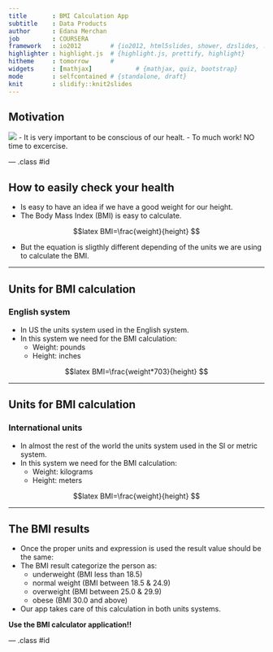 ```yaml
---
title       : BMI Calculation App
subtitle    : Data Products 
author      : Edana Merchan
job         : COURSERA
framework   : io2012        # {io2012, html5slides, shower, dzslides, ...}
highlighter : highlight.js  # {highlight.js, prettify, highlight}
hitheme     : tomorrow      # 
widgets     : [mathjax]            # {mathjax, quiz, bootstrap}
mode        : selfcontained # {standalone, draft}
knit        : slidify::knit2slides
---
```


## Motivation

<img src="/Users/edana/DS/DataProd/DataProd/run.jpg">
- It is very important to be conscious of our healt.
- To much work! NO time to excercise.

--- .class #id 

## How to easily check your health

- Is easy to have an idea if we have a good weight for our height.
- The Body Mass Index (BMI) is easy to calculate. 

$$latex
BMI=\frac{weight}{height}
$$

- But the equation is sligthly different depending of the units we are using to 
calculate the BMI.

---

## Units for BMI calculation 

### English system

- In US the units system used in the English system.
- In this system we need for the BMI calculation:
  - Weight: pounds
  - Height: inches 
  
$$latex
BMI=\frac{weight*703}{height}
$$

---

## Units for BMI calculation 

### International units

- In almost the rest of the world the units system used in the SI or metric system.
- In this system we need for the BMI calculation:
  - Weight: kilograms
  - Height: meters
  
$$latex
BMI=\frac{weight}{height}
$$

---

## The BMI results

- Once the proper units and expression is used the result value should be the same:
- The BMI result categorize the person as:
  - underweight (BMI less than 18.5)
  - normal weight (BMI between 18.5 & 24.9)
  - overweight (BMI between 25.0 & 29.9)
  - obese (BMI 30.0 and above)

- Our app takes care of this calculation in both units systems.

**Use the BMI calculator application!!**

--- .class #id


